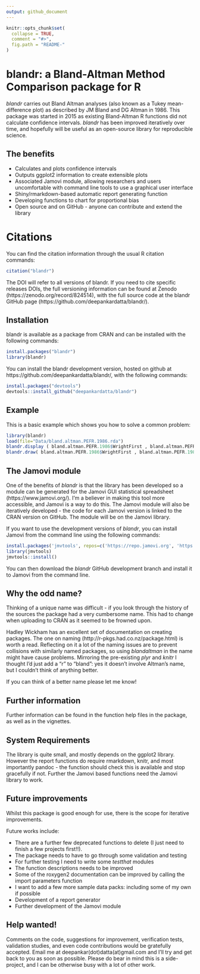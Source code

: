 ```yaml
---
output: github_document
---
```


<!-- README.md is generated from README.Rmd. Please edit that file -->

```r
knitr::opts_chunk$set(
  collapse = TRUE,
  comment = "#>",
  fig.path = "README-"
)
```

# blandr: a Bland-Altman Method Comparison package for R

*blandr* carries out Bland Altman analyses (also known as a Tukey mean-difference plot) as described by JM Bland and DG Altman in 1986. This package was started in 2015 as existing Bland-Altman R functions did not calculate confidence intervals. *blandr* has been improved iteratively over time, and hopefully will be useful as an open-source library for reproducible science.

## The benefits

* Calculates and plots confidence intervals
* Outputs ggplot2 information to create extensible plots
* Associated Jamovi module, allowing researchers and users uncomfortable with command line tools to use a graphical user interface
* Shiny/rmarkdown-based automatic report generating function
* Developing functions to chart for proportional bias
* Open source and on GitHub - anyone can contribute and extend the library

# Citations

You can find the citation information through the usual R citation commands:
```r
citation("blandr")
```

The DOI will refer to all versions of blandr. If you need to cite specific releases DOIs, the full versioning information can be found at Zenodo (https://zenodo.org/record/824514), with the full source code at the blandr GitHub page (https://github.com/deepankardatta/blandr/).

## Installation

blandr is available as a package from CRAN and can be installed with the following commands:

```r
install.packages("blandr")
library(blandr)
```

You can install the blandr development version, hosted on github at https://github.com/deepankardatta/blandr/, with the following commands:

```r
install.packages("devtools")
devtools::install_github("deepankardatta/blandr")
```

## Example

This is a basic example which shows you how to solve a common problem:

```r
library(blandr)
load(file="Data/bland.altman.PEFR.1986.rda")
blandr.display ( bland.altman.PEFR.1986$WrightFirst , bland.altman.PEFR.1986$MiniWrightFirst , sig.level=0.95 )
blandr.draw( bland.altman.PEFR.1986$WrightFirst , bland.altman.PEFR.1986$MiniWrightFirst )
```

## The Jamovi module

One of the benefits of *blandr* is that the library has been developed so a module can be generated for the Jamovi GUI statistical spreadsheet (https://www.jamovi.org/). I'm a believer in making this tool more accessible, and Jamovi is a way to do this. The Jamovi module will also be iteratively developed - the code for each Jamovi version is linked to the CRAN version on GitHub. The module will be on the Jamovi library.

If you want to use the development versions of *blandr*, you can install Jamovi from the command line using the following commands:

```r
install.packages('jmvtools', repos=c('https://repo.jamovi.org', 'https://cran.r-project.org'))
library(jmvtools)
jmvtools::install()
```

You can then download the *blandr* GitHub development branch and install it to Jamovi from the command line.

## Why the odd name?

Thinking of a unique name was difficult - if you look through the history of the sources the package had a very 	cumbersome name. This had to change when uploading to CRAN as it seemed to be frowned upon.

Hadley Wickham has an excellent set of documentation on creating packages. The one on naming (http://r-pkgs.had.co.nz/package.html) is worth a read. Reflecting on it a lot of the naming issues are to prevent collisions with similarly named packages, so using *blandaltman* in the name might have cause problems. Mirroring the pre-existing *plyr* and *knitr* I thought I'd just add a "r" to "bland": yes it doesn't involve Altman's name, but I couldn't think of anything better.

If you can think of a better name please let me know!

## Further information

Further information can be found in the function help files in the package, as well as in the vignettes.

## System Requirements
The library is quite small, and mostly depends on the ggplot2 library. However the report functions do require rmarkdown, knitr, and most importantly pandoc - the function should check this is available and stop gracefully if not. Further the Jamovi based functions need the Jamovi library to work.

## Future improvements

Whilst this package is good enough for use, there is the scope for iterative improvements.

Future works include:

* There are a further few deprecated functions to delete (I just need to finish a few projects first!!).
* The package needs to have to go through some validation and testing
* For further testing I need to write some *testthat* modules
* The function descriptions needs to be improved
* Some of the roxygen2 documentation can be improved by calling the import parameters function
* I want to add a few more sample data packs: including some of my own if possible
* Development of a report generator
* Further development of the Jamovi module

## Help wanted!

Comments on the code, suggestions for improvement, verification tests, validation studies, and even code contributions would be gratefully accepted. Email me at deepankar(dot)datta(at)gmail.com and I'll try and get back to you as soon as possible. Please do bear in mind this is a side-project, and I can be otherwise busy with a lot of other work.

